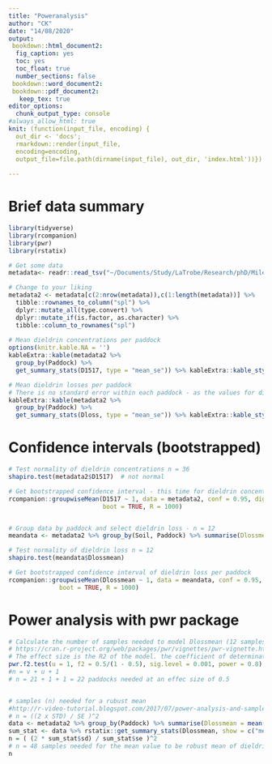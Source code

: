 ```yaml
---
title: "Poweranalysis"
author: "CK"
date: "14/08/2020"
output: 
 bookdown::html_document2:
  fig_caption: yes
  toc: yes
  toc_float: true
  number_sections: false
 bookdown::word_document2:
 bookdown::pdf_document2:
   keep_tex: true
editor_options: 
  chunk_output_type: console
#always_allow_html: true
knit: (function(input_file, encoding) {
  out_dir <- 'docs';
  rmarkdown::render(input_file,
  encoding=encoding,
  output_file=file.path(dirname(input_file), out_dir, 'index.html'))})
  
---
```


# Brief data summary
```r
library(tidyverse)
library(rcompanion)
library(pwr)
library(rstatix)

# Get some data
metadata<- readr::read_tsv("~/Documents/Study/LaTrobe/Research/phD/Milestone2_Field_Survey/M2_Bacteria/M2_Qiime_output_Bacteria2020run/metadata.tsv") 

# Change to your liking
metadata2 <- metadata[c(2:nrow(metadata)),c(1:length(metadata))] %>%
  tibble::rownames_to_column("spl") %>%
  dplyr::mutate_all(type.convert) %>%
  dplyr::mutate_if(is.factor, as.character) %>%
  tibble::column_to_rownames("spl")
 
# Mean dieldrin concentrations per paddock
options(knitr.kable.NA = '')
kableExtra::kable(metadata2 %>%
  group_by(Paddock) %>%
  get_summary_stats(D1517, type = "mean_se")) %>% kableExtra::kable_styling(full_width = F, position = "left",bootstrap_options = c( "condensed"), font_size = 11 )

# Mean dieldrin losses per paddock
# There is no standard error within each paddock - as the values for dieldrin loss were collected per paddock, not per sample
kableExtra::kable(metadata2 %>%
  group_by(Paddock) %>%
  get_summary_stats(Dloss, type = "mean_se")) %>% kableExtra::kable_styling(full_width = F, position = "left",bootstrap_options = c( "condensed"), font_size = 11 )


```

# Confidence intervals (bootstrapped)
```r
# Test normality of dieldrin concentrations n = 36
shapiro.test(metadata2$D1517)  # not normal

# Get bootstrapped confidence interval - this time for dieldrin concentrations per sample.
rcompanion::groupwiseMean(D1517 ~ 1, data = metadata2, conf = 0.95, digits = 3,
                          boot = TRUE, R = 1000)


# Group data by paddock and select dieldrin loss - n = 12
meandata <- metadata2 %>% group_by(Soil, Paddock) %>% summarise(Dlossmean = mean(Dloss))

# Test normality of dieldrin loss n = 12
shapiro.test(meandata$Dlossmean)

# Get bootstrapped confidence interval of dieldrin loss per paddock
rcompanion::groupwiseMean(Dlossmean ~ 1, data = meandata, conf = 0.95, digits = 3,
              boot = TRUE, R = 1000)

```

# Power analysis with pwr package
```r
# Calculate the number of samples needed to model Dlossmean (12 samples) with CN as predictor
# https://cran.r-project.org/web/packages/pwr/vignettes/pwr-vignette.html
# The effect size is the R2 of the model. the coefficient of determination, aka the “proportion of variance explained”
pwr.f2.test(u = 1, f2 = 0.5/(1 - 0.5), sig.level = 0.001, power = 0.8)
#n = v + u + 1
# n = 21 + 1 + 1 = 22 paddocks needed at an effec size of 0.5


# samples (n) needed for a rubust mean
#http://r-video-tutorial.blogspot.com/2017/07/power-analysis-and-sample-size.html
# n = ((2 x STD) / SE )^2
data <- metadata2 %>% group_by(Paddock) %>% summarise(Dlossmean = mean(Dloss), CNmean = mean(CN))
sum_stat <- data %>% rstatix::get_summary_stats(Dlossmean, show = c("mean", "sd", "se"))
n = ( (2 * sum_stat$sd) / sum_stat$se )^2
# n = 48 samples needed for the mean value to be robust mean of dieldrin concentrations
n
```

